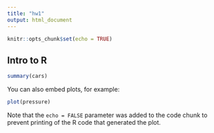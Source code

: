 ```yaml
---
title: "hw1"
output: html_document
---
```


```r
knitr::opts_chunk$set(echo = TRUE)
```

## Intro to R


```r
summary(cars)
```


You can also embed plots, for example:

```r
plot(pressure)
```

Note that the `echo = FALSE` parameter was added to the code chunk to prevent printing of the R code that generated the plot.

